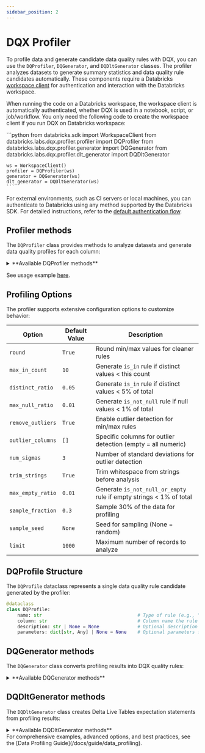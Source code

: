 ```yaml
---
sidebar_position: 2
---
```



# DQX Profiler

To profile data and generate candidate data quality rules with DQX, you can use the `DQProfiler`, `DQGenerator`, and `DQDltGenerator` classes.
The profiler analyzes datasets to generate summary statistics and data quality rule candidates automatically.
These components require a Databricks [workspace client](https://docs.databricks.com/aws/en/dev-tools/sdk-python) for authentication and interaction with the Databricks workspace.

When running the code on a Databricks workspace, the workspace client is automatically authenticated, whether DQX is used in a notebook, script, or job/workflow.
You only need the following code to create the workspace client if you run DQX on Databricks workspace:

<Tabs>
  <TabItem value="Python" label="Python" default>
    ```python
    from databricks.sdk import WorkspaceClient
    from databricks.labs.dqx.profiler.profiler import DQProfiler
    from databricks.labs.dqx.profiler.generator import DQGenerator
    from databricks.labs.dqx.profiler.dlt_generator import DQDltGenerator

    ws = WorkspaceClient()
    profiler = DQProfiler(ws)
    generator = DQGenerator(ws)
    dlt_generator = DQDltGenerator(ws)
    ```
  </TabItem>
</Tabs>

For external environments, such as CI servers or local machines, you can authenticate to Databricks using any method supported by the Databricks SDK. For detailed instructions, refer to the [default authentication flow](https://databricks-sdk-py.readthedocs.io/en/latest/authentication.html#default-authentication-flow).

## Profiler methods

The `DQProfiler` class provides methods to analyze datasets and generate data quality profiles for each column:

<details style={{ backgroundColor: 'transparent', color: 'neutral' }}>
<summary>**Available DQProfiler methods**</summary>

| Method                     | Description                                                                             | Arguments                                                                                                                                                                                                                                                                                                                                                                                                                                                                                                                                                                                                           |
| -------------------------- | --------------------------------------------------------------------------------------- |-------------------------------------------------------------------------------------------------------------------------------------------------------------------------------------------------------------------------------------------------------------------------------------------------------------------------------------------------------------------------------------------------------------------------------------------------------------------------------------------------------------------------------------------------------------------------------------------------------------------- |
| `profile`                  | Profiles a DataFrame to generate summary statistics and data quality rules.             | `df`: DataFrame to profile; `columns`: Optional list of column names to include (default: all columns); `options`: Optional dictionary of profiling options (merged with defaults).                                                                                                                                                                                                                                                                                                                                                                                                                                 |
| `profile_table`            | Profiles a table to generate summary statistics and data quality rules.                 | `table`: Fully-qualified table name to profile (e.g. 'catalog.schema.table'); `columns`: Optional list of column names to include (default: all columns); `options`: Optional dictionary of profiling options (merged with default options);                                                                                                                                                                                                                                                                                                                                                                        |
| `profile_tables`           | Profiles multiple tables in Unity Catalog with pattern matching.                        | `patterns`: List of table names or filesystem-style wildcards (e.g. 'schema.*') to include (if None, all tables are included); `exclude_matched`: Whether to exclude matched tables (default False); `columns`: Optional dictionary with table names as keys and lists of column names to include as values (default: all columns); `options`: Optional list of dictionaries with table names (or table wildcard patterns) as key and profiling options as values (merged with default options); `max_parallelism`: (optional) Maximum number of tables to check in parallel (defaults to the number of CPU cores). |

</details>

See usage example [here](/docs/guide/data_profiling).

## Profiling Options

The profiler supports extensive configuration options to customize behavior:

| Option              | Default Value | Description                                                           |
| ------------------- | ------------- | --------------------------------------------------------------------- |
| `round`               | `True`        | Round min/max values for cleaner rules                              |
| `max_in_count`        | `10`          | Generate `is_in` rule if distinct values < this count               |
| `distinct_ratio`      | `0.05`        | Generate `is_in` rule if distinct values < 5% of total              |
| `max_null_ratio`      | `0.01`        | Generate `is_not_null` rule if null values < 1% of total            |
| `remove_outliers`     | `True`        | Enable outlier detection for min/max rules                          |
| `outlier_columns`     | `[]`          | Specific columns for outlier detection (empty = all numeric)        |
| `num_sigmas`          | `3`           | Number of standard deviations for outlier detection                 |
| `trim_strings`        | `True`        | Trim whitespace from strings before analysis                        |
| `max_empty_ratio`     | `0.01`        | Generate `is_not_null_or_empty` rule if empty strings < 1% of total |
| `sample_fraction`     | `0.3`         | Sample 30% of the data for profiling                                |
| `sample_seed`         | `None`        | Seed for sampling (None = random)                                   |
| `limit`               | `1000`        | Maximum number of records to analyze                                |

## DQProfile Structure

The `DQProfile` dataclass represents a single data quality rule candidate generated by the profiler:

```python
@dataclass
class DQProfile:
    name: str                                   # Type of rule (e.g., "is_not_null", "min_max", "is_in")
    column: str                                 # Column name the rule applies to
    description: str | None = None              # Optional description of how the rule was generated
    parameters: dict[str, Any] | None = None    # Optional parameters for the rule
```

## DQGenerator methods

The `DQGenerator` class converts profiling results into DQX quality rules:

<details style={{ backgroundColor: 'transparent', color: 'neutral' }}>
<summary>**Available DQGenerator methods**</summary>
| Method              | Description                                                           | Arguments                                                                                                                                                  | Supports local execution |
| ------------------- | --------------------------------------------------------------------- | ---------------------------------------------------------------------------------------------------------------------------------------------------------- | ------------------------ |
| `generate_dq_rules` | Generates a list of data quality rules from profiling results.        | `profiles`: List of DQProfile objects; `level`: Criticality level for generated rules (default "error").                                                   | Yes                      |

</details>

## DQDltGenerator methods

The `DQDltGenerator` class creates Delta Live Tables expectation statements from profiling results:

<details style={{ backgroundColor: 'transparent', color: 'neutral' }}>
<summary>**Available DQDltGenerator methods**</summary>

| Method               | Description                                                        | Arguments                                                                                                                                                               | Supports local execution |
| -------------------- | ------------------------------------------------------------------ | ----------------------------------------------------------------------------------------------------------------------------------------------------------------------- | ------------------------ |
| `generate_dlt_rules` | Generates Delta Live Table rules in the specified language.        | `rules`: List of DQProfile objects; `action`: Optional violation action ("drop", "fail", or None); `language`: Target language ("SQL", "Python", or "Python_Dict").     | Yes                      |

</details>

<Admonition type="info" title="Complete Profiling Guide">
For comprehensive examples, advanced options, and best practices, see the [Data Profiling Guide](/docs/guide/data_profiling).
</Admonition> 
